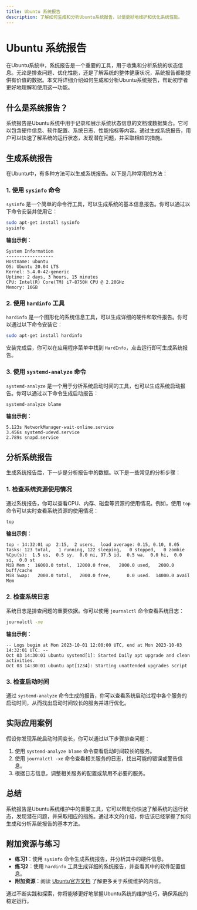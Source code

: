```yaml
---
title: Ubuntu 系统报告
description: 了解如何生成和分析Ubuntu系统报告，以便更好地维护和优化系统性能。
---
```


# Ubuntu 系统报告

在Ubuntu系统中，系统报告是一个重要的工具，用于收集和分析系统的状态信息。无论是排查问题、优化性能，还是了解系统的整体健康状况，系统报告都能提供有价值的数据。本文将详细介绍如何生成和分析Ubuntu系统报告，帮助初学者更好地理解和使用这一功能。

## 什么是系统报告？

系统报告是Ubuntu系统中用于记录和展示系统状态信息的文档或数据集合。它可以包含硬件信息、软件配置、系统日志、性能指标等内容。通过生成系统报告，用户可以快速了解系统的运行状态，发现潜在问题，并采取相应的措施。

## 生成系统报告

在Ubuntu中，有多种方法可以生成系统报告。以下是几种常用的方法：

### 1. 使用 `sysinfo` 命令

`sysinfo` 是一个简单的命令行工具，可以生成系统的基本信息报告。你可以通过以下命令安装并使用它：

```bash
sudo apt-get install sysinfo
sysinfo
```

**输出示例：**

```
System Information
------------------
Hostname: ubuntu
OS: Ubuntu 20.04 LTS
Kernel: 5.4.0-42-generic
Uptime: 2 days, 3 hours, 15 minutes
CPU: Intel(R) Core(TM) i7-8750H CPU @ 2.20GHz
Memory: 16GB
```

### 2. 使用 `hardinfo` 工具

`hardinfo` 是一个图形化的系统信息工具，可以生成详细的硬件和软件报告。你可以通过以下命令安装它：

```bash
sudo apt-get install hardinfo
```

安装完成后，你可以在应用程序菜单中找到 `HardInfo`，点击运行即可生成系统报告。

### 3. 使用 `systemd-analyze` 命令

`systemd-analyze` 是一个用于分析系统启动时间的工具，也可以生成系统启动报告。你可以通过以下命令生成启动报告：

```bash
systemd-analyze blame
```

**输出示例：**

```
5.123s NetworkManager-wait-online.service
3.456s systemd-udevd.service
2.789s snapd.service
```

## 分析系统报告

生成系统报告后，下一步是分析报告中的数据。以下是一些常见的分析步骤：

### 1. 检查系统资源使用情况

通过系统报告，你可以查看CPU、内存、磁盘等资源的使用情况。例如，使用 `top` 命令可以实时查看系统资源的使用情况：

```bash
top
```

**输出示例：**

```
top - 14:32:01 up  2:15,  2 users,  load average: 0.15, 0.10, 0.05
Tasks: 123 total,   1 running, 122 sleeping,   0 stopped,   0 zombie
%Cpu(s):  1.5 us,  0.5 sy,  0.0 ni, 97.5 id,  0.5 wa,  0.0 hi,  0.0 si,  0.0 st
MiB Mem :  16000.0 total,  12000.0 free,   2000.0 used,   2000.0 buff/cache
MiB Swap:   2000.0 total,   2000.0 free,      0.0 used.  14000.0 avail Mem
```

### 2. 检查系统日志

系统日志是排查问题的重要依据。你可以使用 `journalctl` 命令查看系统日志：

```bash
journalctl -xe
```

**输出示例：**

```
-- Logs begin at Mon 2023-10-01 12:00:00 UTC, end at Mon 2023-10-03 14:32:01 UTC. --
Oct 03 14:30:01 ubuntu systemd[1]: Started Daily apt upgrade and clean activities.
Oct 03 14:30:01 ubuntu apt[1234]: Starting unattended upgrades script
```

### 3. 检查启动时间

通过 `systemd-analyze` 命令生成的报告，你可以查看系统启动过程中各个服务的启动时间，从而找出启动时间较长的服务并进行优化。

## 实际应用案例

假设你发现系统启动时间变长，你可以通过以下步骤排查问题：

1. 使用 `systemd-analyze blame` 命令查看启动时间较长的服务。
2. 使用 `journalctl -xe` 命令查看相关服务的日志，找出可能的错误或警告信息。
3. 根据日志信息，调整相关服务的配置或禁用不必要的服务。

## 总结

系统报告是Ubuntu系统维护中的重要工具，它可以帮助你快速了解系统的运行状态，发现潜在问题，并采取相应的措施。通过本文的介绍，你应该已经掌握了如何生成和分析系统报告的基本方法。

## 附加资源与练习

- **练习1**：使用 `sysinfo` 命令生成系统报告，并分析其中的硬件信息。
- **练习2**：使用 `hardinfo` 工具生成详细的系统报告，并查看其中的软件配置信息。
- **附加资源**：阅读 [Ubuntu官方文档](https://help.ubuntu.com/) 了解更多关于系统维护的内容。

通过不断实践和探索，你将能够更好地掌握Ubuntu系统的维护技巧，确保系统的稳定运行。